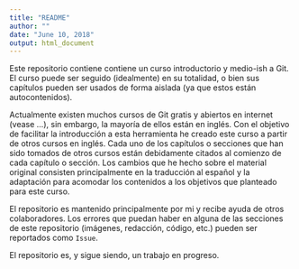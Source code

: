 ```yaml
---
title: "README"
author: ""
date: "June 10, 2018"
output: html_document
---
```


Este repositorio contiene contiene un curso introductorio y medio-ish a Git. El curso puede ser seguido (idealmente) en su totalidad, o bien sus capítulos pueden ser usados de forma aislada (ya que estos están autocontenidos).

Actualmente existen muchos cursos de Git gratis y abiertos en internet (vease ...), sin embargo, la mayoría de ellos están en inglés. Con el objetivo de facilitar la introducción a esta herramienta he creado este curso a partir de otros cursos en inglés. Cada uno de los capítulos o secciones que han sido tomados de otros cursos están debidamente citados al comienzo de cada capítulo o sección. Los cambios que he hecho sobre el material original consisten principalmente en la traducción al español y la adaptación para acomodar los contenidos a los objetivos que planteado para este curso.

El repositorio es mantenido principalmente por mi y recibe ayuda de otros colaboradores. Los errores que puedan haber en alguna de las secciones de este repositorio (imágenes, redacción, código, etc.) pueden ser reportados como `Issue`.

El repositorio es, y sigue siendo, un trabajo en progreso.